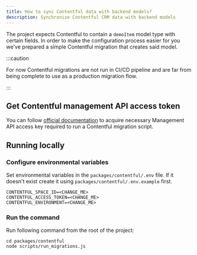```yaml
---
title: How to sync Contentful data with backend models?
description: Synchronize Contentful CRM data with backend models
---
```


The project expects Contentful to contain a `demoItem` model type with certain fields.
In order to make the configuration process easier for you we've prepared a simple
Contentful migration that creates said model.

:::caution

For now Contentful migrations are not run in CI/CD pipeline and are far from being complete to use as a production
migration flow.

:::

## Get Contentful management API access token

You can follow [official documentation](https://www.contentful.com/developers/docs/references/authentication/#getting-a-personal-access-token) to
acquire necessary Management API access key required to run a Contentful migration script.

## Running locally

### Configure environmental variables

Set environmental variables in the `packages/contentful/.env` file.
If it doesn't exist create it using `packages/contentful/.env.example` first.

```
CONTENTFUL_SPACE_ID=<CHANGE_ME>
CONTENTFUL_ACCESS_TOKEN=<CHANGE_ME>
CONTENTFUL_ENVIRONMENT=<CHANGE_ME>
```

### Run the command

Run following command from the root of the project:

```shell
cd packages/contentful
node scripts/run_migrations.js
```
